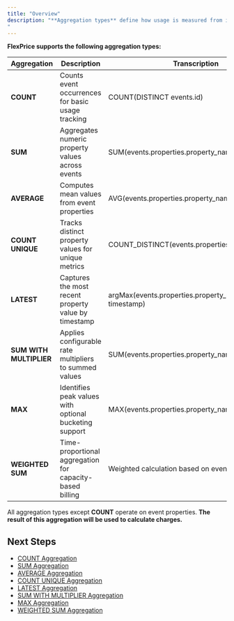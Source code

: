 ```yaml
---
title: "Overview"
description: "**Aggregation types** define how usage is measured from incoming events. They are used to **calculate billable consumption** and form the foundation of usage-based billing.
"
---
```


**FlexPrice supports the following aggregation types:**

| Aggregation | Description | Transcription |
|-------------|-------------|---------------|
| **COUNT** | Counts event occurrences for basic usage tracking | COUNT(DISTINCT events.id) |
| **SUM** | Aggregates numeric property values across events | SUM(events.properties.property_name) |
| **AVERAGE** | Computes mean values from event properties | AVG(events.properties.property_name) |
| **COUNT UNIQUE** | Tracks distinct property values for unique metrics | COUNT_DISTINCT(events.properties.property_name) |
| **LATEST** | Captures the most recent property value by timestamp | argMax(events.properties.property_name, timestamp) |
| **SUM WITH MULTIPLIER** | Applies configurable rate multipliers to summed values | SUM(events.properties.property_name) * multiplier |
| **MAX** | Identifies peak values with optional bucketing support | MAX(events.properties.property_name) |
| **WEIGHTED SUM** | Time-proportional aggregation for capacity-based billing | Weighted calculation based on event duration |

All aggregation types except **COUNT** operate on event properties. **The result of this aggregation will be used to calculate charges.**

## Next Steps

- [COUNT Aggregation](/docs/Product%20catalogue/Features/Aggregation/COUNT)
- [SUM Aggregation](/docs/Product%20catalogue/Features/Aggregation/SUM)
- [AVERAGE Aggregation](/docs/Product%20catalogue/Features/Aggregation/AVERAGE)
- [COUNT UNIQUE Aggregation](/docs/Product%20catalogue/Features/Aggregation/COUNT-UNIQUE)
- [LATEST Aggregation](/docs/Product%20catalogue/Features/Aggregation/LATEST)
- [SUM WITH MULTIPLIER Aggregation](/docs/Product%20catalogue/Features/Aggregation/SUM-WITH-MULTIPLIER)
- [MAX Aggregation](/docs/Product%20catalogue/Features/Aggregation/MAX)
- [WEIGHTED SUM Aggregation](/docs/Product%20catalogue/Features/Aggregation/WEIGHTED-SUM)
